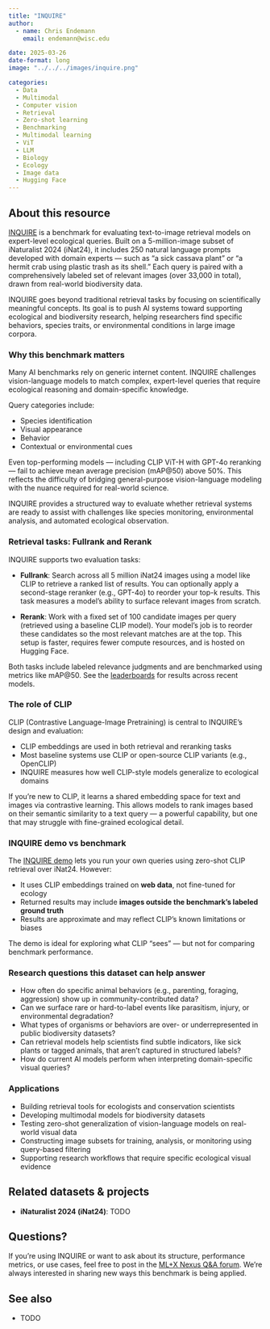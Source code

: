 ```yaml
---
title: "INQUIRE"
author: 
  - name: Chris Endemann
    email: endemann@wisc.edu

date: 2025-03-26
date-format: long
image: "../../../images/inquire.png"

categories: 
  - Data
  - Multimodal
  - Computer vision
  - Retrieval
  - Zero-shot learning
  - Benchmarking
  - Multimodal learning
  - ViT
  - LLM
  - Biology
  - Ecology
  - Image data
  - Hugging Face
---
```


## About this resource

[INQUIRE](https://inquire-benchmark.github.io/) is a benchmark for evaluating text-to-image retrieval models on expert-level ecological queries. Built on a 5-million-image subset of iNaturalist 2024 (iNat24), it includes 250 natural language prompts developed with domain experts — such as "a sick cassava plant" or "a hermit crab using plastic trash as its shell." Each query is paired with a comprehensively labeled set of relevant images (over 33,000 in total), drawn from real-world biodiversity data.

INQUIRE goes beyond traditional retrieval tasks by focusing on scientifically meaningful concepts. Its goal is to push AI systems toward supporting ecological and biodiversity research, helping researchers find specific behaviors, species traits, or environmental conditions in large image corpora.

### Why this benchmark matters

Many AI benchmarks rely on generic internet content. INQUIRE challenges vision-language models to match complex, expert-level queries that require ecological reasoning and domain-specific knowledge.

Query categories include:

- Species identification  
- Visual appearance  
- Behavior  
- Contextual or environmental cues

Even top-performing models — including CLIP ViT-H with GPT-4o reranking — fail to achieve mean average precision (mAP@50) above 50%. This reflects the difficulty of bridging general-purpose vision-language modeling with the nuance required for real-world science.

INQUIRE provides a structured way to evaluate whether retrieval systems are ready to assist with challenges like species monitoring, environmental analysis, and automated ecological observation.

### Retrieval tasks: Fullrank and Rerank

INQUIRE supports two evaluation tasks:

- **Fullrank**: Search across all 5 million iNat24 images using a model like CLIP to retrieve a ranked list of results. You can optionally apply a second-stage reranker (e.g., GPT-4o) to reorder your top-k results. This task measures a model's ability to surface relevant images from scratch.

- **Rerank**: Work with a fixed set of 100 candidate images per query (retrieved using a baseline CLIP model). Your model's job is to reorder these candidates so the most relevant matches are at the top. This setup is faster, requires fewer compute resources, and is hosted on Hugging Face.

Both tasks include labeled relevance judgments and are benchmarked using metrics like mAP@50. See the [leaderboards](https://inquire-benchmark.github.io/) for results across recent models.

### The role of CLIP

CLIP (Contrastive Language-Image Pretraining) is central to INQUIRE's design and evaluation:

- CLIP embeddings are used in both retrieval and reranking tasks
- Most baseline systems use CLIP or open-source CLIP variants (e.g., OpenCLIP)
- INQUIRE measures how well CLIP-style models generalize to ecological domains

If you're new to CLIP, it learns a shared embedding space for text and images via contrastive learning. This allows models to rank images based on their semantic similarity to a text query — a powerful capability, but one that may struggle with fine-grained ecological detail.

### INQUIRE demo vs benchmark

The [INQUIRE demo](http://inquire-demo.csail.mit.edu/) lets you run your own queries using zero-shot CLIP retrieval over iNat24. However:

- It uses CLIP embeddings trained on **web data**, not fine-tuned for ecology
- Returned results may include **images outside the benchmark's labeled ground truth**
- Results are approximate and may reflect CLIP's known limitations or biases

The demo is ideal for exploring what CLIP "sees" — but not for comparing benchmark performance.

### Research questions this dataset can help answer

- How often do specific animal behaviors (e.g., parenting, foraging, aggression) show up in community-contributed data?
- Can we surface rare or hard-to-label events like parasitism, injury, or environmental degradation?
- What types of organisms or behaviors are over- or underrepresented in public biodiversity datasets?
- Can retrieval models help scientists find subtle indicators, like sick plants or tagged animals, that aren't captured in structured labels?
- How do current AI models perform when interpreting domain-specific visual queries?

### Applications

- Building retrieval tools for ecologists and conservation scientists
- Developing multimodal models for biodiversity datasets
- Testing zero-shot generalization of vision-language models on real-world visual data
- Constructing image subsets for training, analysis, or monitoring using query-based filtering
- Supporting research workflows that require specific ecological visual evidence

## Related datasets & projects

- **iNaturalist 2024 (iNat24)**: TODO

## Questions?

If you're using INQUIRE or want to ask about its structure, performance metrics, or use cases, feel free to post in the [ML+X Nexus Q&A forum](https://github.com/UW-Madison-DataScience/ML-X-Nexus/discussions/categories/q-a). We're always interested in sharing new ways this benchmark is being applied.

## See also
- TODO
